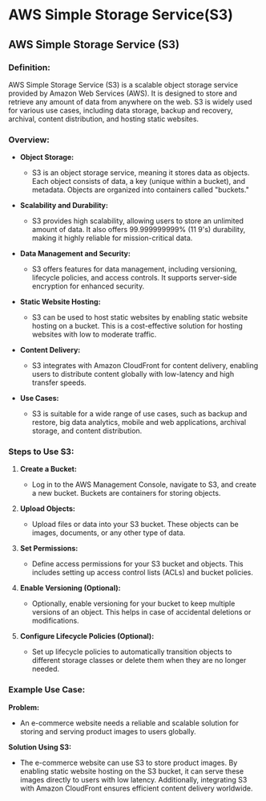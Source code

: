 # AWS Simple Storage Service(S3)

## AWS Simple Storage Service (S3)

### Definition:

AWS Simple Storage Service (S3) is a scalable object storage service provided by Amazon Web Services (AWS). It is designed to store and retrieve any amount of data from anywhere on the web. S3 is widely used for various use cases, including data storage, backup and recovery, archival, content distribution, and hosting static websites.

### Overview:

- **Object Storage:**
  - S3 is an object storage service, meaning it stores data as objects. Each object consists of data, a key (unique within a bucket), and metadata. Objects are organized into containers called "buckets."

- **Scalability and Durability:**
  - S3 provides high scalability, allowing users to store an unlimited amount of data. It also offers 99.999999999% (11 9's) durability, making it highly reliable for mission-critical data.

- **Data Management and Security:**
  - S3 offers features for data management, including versioning, lifecycle policies, and access controls. It supports server-side encryption for enhanced security.

- **Static Website Hosting:**
  - S3 can be used to host static websites by enabling static website hosting on a bucket. This is a cost-effective solution for hosting websites with low to moderate traffic.

- **Content Delivery:**
  - S3 integrates with Amazon CloudFront for content delivery, enabling users to distribute content globally with low-latency and high transfer speeds.

- **Use Cases:**
  - S3 is suitable for a wide range of use cases, such as backup and restore, big data analytics, mobile and web applications, archival storage, and content distribution.

### Steps to Use S3:

1. **Create a Bucket:**
   - Log in to the AWS Management Console, navigate to S3, and create a new bucket. Buckets are containers for storing objects.

2. **Upload Objects:**
   - Upload files or data into your S3 bucket. These objects can be images, documents, or any other type of data.

3. **Set Permissions:**
   - Define access permissions for your S3 bucket and objects. This includes setting up access control lists (ACLs) and bucket policies.

4. **Enable Versioning (Optional):**
   - Optionally, enable versioning for your bucket to keep multiple versions of an object. This helps in case of accidental deletions or modifications.

5. **Configure Lifecycle Policies (Optional):**
   - Set up lifecycle policies to automatically transition objects to different storage classes or delete them when they are no longer needed.

### Example Use Case:

**Problem:**
- An e-commerce website needs a reliable and scalable solution for storing and serving product images to users globally.

**Solution Using S3:**
- The e-commerce website can use S3 to store product images. By enabling static website hosting on the S3 bucket, it can serve these images directly to users with low latency. Additionally, integrating S3 with Amazon CloudFront ensures efficient content delivery worldwide.

